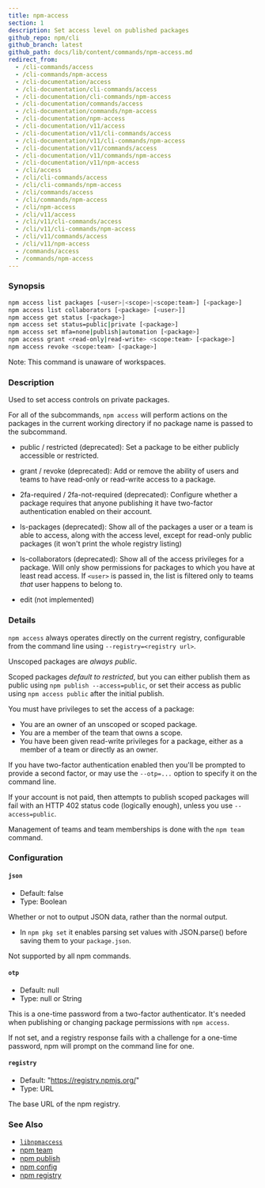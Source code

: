 ```yaml
---
title: npm-access
section: 1
description: Set access level on published packages
github_repo: npm/cli
github_branch: latest
github_path: docs/lib/content/commands/npm-access.md
redirect_from:
  - /cli-commands/access
  - /cli-commands/npm-access
  - /cli-documentation/access
  - /cli-documentation/cli-commands/access
  - /cli-documentation/cli-commands/npm-access
  - /cli-documentation/commands/access
  - /cli-documentation/commands/npm-access
  - /cli-documentation/npm-access
  - /cli-documentation/v11/access
  - /cli-documentation/v11/cli-commands/access
  - /cli-documentation/v11/cli-commands/npm-access
  - /cli-documentation/v11/commands/access
  - /cli-documentation/v11/commands/npm-access
  - /cli-documentation/v11/npm-access
  - /cli/access
  - /cli/cli-commands/access
  - /cli/cli-commands/npm-access
  - /cli/commands/access
  - /cli/commands/npm-access
  - /cli/npm-access
  - /cli/v11/access
  - /cli/v11/cli-commands/access
  - /cli/v11/cli-commands/npm-access
  - /cli/v11/commands/access
  - /cli/v11/npm-access
  - /commands/access
  - /commands/npm-access
---
```


### Synopsis

```bash
npm access list packages [<user>|<scope>|<scope:team>] [<package>]
npm access list collaborators [<package> [<user>]]
npm access get status [<package>]
npm access set status=public|private [<package>]
npm access set mfa=none|publish|automation [<package>]
npm access grant <read-only|read-write> <scope:team> [<package>]
npm access revoke <scope:team> [<package>]
```

Note: This command is unaware of workspaces.

### Description

Used to set access controls on private packages.

For all of the subcommands, `npm access` will perform actions on the packages in the current working directory if no package name is passed to the subcommand.

- public / restricted (deprecated): Set a package to be either publicly accessible or restricted.

- grant / revoke (deprecated): Add or remove the ability of users and teams to have read-only or read-write access to a package.

- 2fa-required / 2fa-not-required (deprecated): Configure whether a package requires that anyone publishing it have two-factor authentication enabled on their account.

- ls-packages (deprecated): Show all of the packages a user or a team is able to access, along with the access level, except for read-only public packages (it won't print the whole registry listing)

- ls-collaborators (deprecated): Show all of the access privileges for a package. Will only show permissions for packages to which you have at least read access. If `<user>` is passed in, the list is filtered only to teams _that_ user happens to belong to.

- edit (not implemented)

### Details

`npm access` always operates directly on the current registry, configurable from the command line using `--registry=<registry url>`.

Unscoped packages are _always public_.

Scoped packages _default to restricted_, but you can either publish them as public using `npm publish --access=public`, or set their access as public using `npm access public` after the initial publish.

You must have privileges to set the access of a package:

- You are an owner of an unscoped or scoped package.
- You are a member of the team that owns a scope.
- You have been given read-write privileges for a package, either as a member of a team or directly as an owner.

If you have two-factor authentication enabled then you'll be prompted to provide a second factor, or may use the `--otp=...` option to specify it on the command line.

If your account is not paid, then attempts to publish scoped packages will fail with an HTTP 402 status code (logically enough), unless you use `--access=public`.

Management of teams and team memberships is done with the `npm team` command.

### Configuration

#### `json`

- Default: false
- Type: Boolean

Whether or not to output JSON data, rather than the normal output.

- In `npm pkg set` it enables parsing set values with JSON.parse() before saving them to your `package.json`.

Not supported by all npm commands.

#### `otp`

- Default: null
- Type: null or String

This is a one-time password from a two-factor authenticator. It's needed when publishing or changing package permissions with `npm access`.

If not set, and a registry response fails with a challenge for a one-time password, npm will prompt on the command line for one.

#### `registry`

- Default: "https://registry.npmjs.org/"
- Type: URL

The base URL of the npm registry.

### See Also

- [`libnpmaccess`](https://npm.im/libnpmaccess)
- [npm team](/cli/v11/commands/npm-team)
- [npm publish](/cli/v11/commands/npm-publish)
- [npm config](/cli/v11/commands/npm-config)
- [npm registry](/cli/v11/using-npm/registry)
